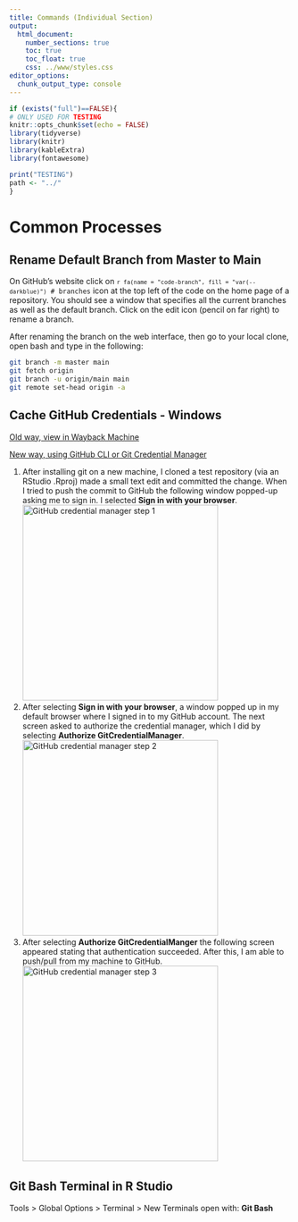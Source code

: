 ```yaml
---
title: Commands (Individual Section) 
output: 
  html_document:
    number_sections: true  
    toc: true 
    toc_float: true
    css: ../www/styles.css
editor_options: 
  chunk_output_type: console
---
```


```r
if (exists("full")==FALSE){
# ONLY USED FOR TESTING
knitr::opts_chunk$set(echo = FALSE)
library(tidyverse)
library(knitr)
library(kableExtra)
library(fontawesome)

print("TESTING")
path <- "../"
}
```

# Common Processes 

## Rename Default Branch from Master to Main 

On GitHub's website click on <code>`r fa(name = "code-branch", fill = "var(--darkblue)")`&nbsp;#&nbsp;branches</code> icon at the top left of the code on the home page of a repository.  You should see a window that specifies all the current branches as well as the default branch. Click on the edit icon (pencil on far right) to rename a branch.  

After renaming the branch on the web interface, then go to your local clone, open bash and type in the following:  

```bash 
git branch -m master main
git fetch origin
git branch -u origin/main main
git remote set-head origin -a
```

## Cache GitHub Credentials - Windows 

[Old way, view in Wayback Machine](https://web.archive.org/web/20210623164015/https://docs.github.com/en/get-started/getting-started-with-git/caching-your-github-credentials-in-git)

[New way, using GitHub CLI or Git Credential Manager](https://docs.github.com/en/enterprise-server@3.4/get-started/getting-started-with-git/caching-your-github-credentials-in-git)

1. After installing git on a new machine, I cloned a test repository (via an RStudio .Rproj) made a small text edit and committed the change.  When I tried to push the commit to GitHub the following window popped-up asking me to sign in.  I selected **Sign in with your browser**.   
<img class = screenshot src="`r path`www/img/gcl_01.png" alt="GitHub credential manager step 1" style = "width: 350px;">  
1. After selecting **Sign in with your browser**, a window popped up in my default browser where I signed in to my GitHub account.  The next screen asked to authorize the credential manager, which I did by selecting **Authorize GitCredentialManager**.  
<img class = screenshot src="`r path`www/img/gcl_02.png" alt="GitHub credential manager step 2" style = "width: 350px;">  
1. After selecting **Authorize GitCredentialManger** the following screen appeared stating that authentication succeeded.  After this, I am able to push/pull from my machine to GitHub.  
<img class = screenshot src="`r path`www/img/gcl_03.png" alt="GitHub credential manager step 3" style = "width: 350px;">


## Git Bash Terminal in R Studio 

Tools > Global Options > Terminal > New Terminals open with: **Git Bash** 

